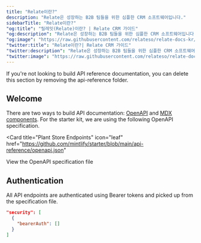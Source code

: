 ```yaml
---
title: "Relate이란?"
description: "Relate은 성장하는 B2B 팀들을 위한 심플한 CRM 소프트웨어입니다."
sidebarTitle: "Relate이란?"
"og:title": "릴레잇(Relate)이란? | Relate CRM 가이드"
"og:description": "Relate은 성장하는 B2B 팀들을 위한 심플한 CRM 소프트웨어입니다."
"og:image": "https://raw.githubusercontent.com/relateso/relate-docs-kr/main/docs/images/relate-main.png"
"twitter:title": "Relate이란?| Relate CRM 가이드"
"twitter:description": "Relate은 성장하는 B2B 팀들을 위한 심플한 CRM 소프트웨어입니다."
"twitter:image": "https://raw.githubusercontent.com/relateso/relate-docs-kr/main/docs/images/relate-main.png"
---
```


<Note>
  If you're not looking to build API reference documentation, you can delete
  this section by removing the api-reference folder.
</Note>

## Welcome

There are two ways to build API documentation: [OpenAPI](https://mintlify.com/docs/api-playground/openapi/setup) and [MDX components](https://mintlify.com/docs/api-playground/mdx/configuration). For the starter kit, we are using the following OpenAPI specification.

<Card
  title="Plant Store Endpoints"
  icon="leaf"
  href="https://github.com/mintlify/starter/blob/main/api-reference/openapi.json"
>
  View the OpenAPI specification file
</Card>

## Authentication

All API endpoints are authenticated using Bearer tokens and picked up from the specification file.

```json
"security": [
  {
    "bearerAuth": []
  }
]
```
